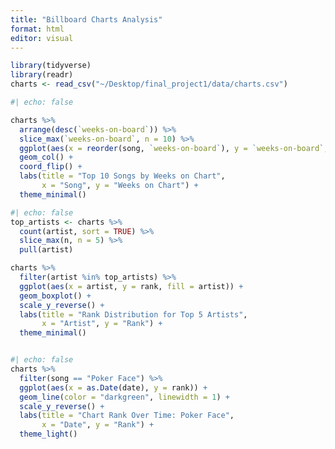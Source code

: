 ```yaml
---
title: "Billboard Charts Analysis"
format: html
editor: visual
---
```


```r
library(tidyverse)
library(readr)
charts <- read_csv("~/Desktop/final_project1/data/charts.csv")


```
```r
#| echo: false

charts %>%
  arrange(desc(`weeks-on-board`)) %>%
  slice_max(`weeks-on-board`, n = 10) %>%
  ggplot(aes(x = reorder(song, `weeks-on-board`), y = `weeks-on-board`, fill = artist)) +
  geom_col() +
  coord_flip() +
  labs(title = "Top 10 Songs by Weeks on Chart",
       x = "Song", y = "Weeks on Chart") +
  theme_minimal()

```


```r
#| echo: false
top_artists <- charts %>%
  count(artist, sort = TRUE) %>%
  slice_max(n, n = 5) %>%
  pull(artist)

charts %>%
  filter(artist %in% top_artists) %>%
  ggplot(aes(x = artist, y = rank, fill = artist)) +
  geom_boxplot() +
  scale_y_reverse() +
  labs(title = "Rank Distribution for Top 5 Artists",
       x = "Artist", y = "Rank") +
  theme_minimal()



```
```r
#| echo: false
charts %>%
  filter(song == "Poker Face") %>%
  ggplot(aes(x = as.Date(date), y = rank)) +
  geom_line(color = "darkgreen", linewidth = 1) +
  scale_y_reverse() +
  labs(title = "Chart Rank Over Time: Poker Face",
       x = "Date", y = "Rank") +
  theme_light()

```

